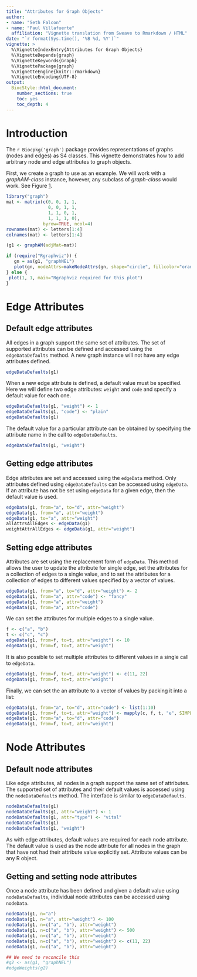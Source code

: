 ```yaml
---
title: "Attributes for Graph Objects" 
author: 
- name: "Seth Falcon"
- name: "Paul Villafuerte"
  affiliation: "Vignette translation from Sweave to Rmarkdown / HTML"
date: "`r format(Sys.time(), '%B %d, %Y')`" 
vignette: > 
  %\VignetteIndexEntry{Attributes for Graph Objects}
  %\VignetteDepends{graph}
  %\VignetteKeywords{Graph}
  %\VignettePackage{graph}
  %\VignetteEngine{knitr::rmarkdown}
  %\VignetteEncoding{UTF-8}
output:
  BiocStyle::html_document:
    number_sections: true
    toc: yes
    toc_depth: 4
---
```


# Introduction

The `r Biocpkg('graph')` package provides representations of graphs (nodes and edges)
as S4 classes. This vignette demonstrates how to add arbitrary node and
edge attributes to graph objects.

First, we create a graph to use as an example. We will work with a
*graphAM-class* instance, however, any subclass of *graph-class* would
work. See Figure [1](#foo){reference-type="ref" reference="foo"}.

```r
library("graph")
mat <- matrix(c(0, 0, 1, 1, 
                0, 0, 1, 1, 
                1, 1, 0, 1, 
                1, 1, 1, 0),
              byrow=TRUE, ncol=4)
rownames(mat) <- letters[1:4]
colnames(mat) <- letters[1:4]
```

```r
(g1 <- graphAM(adjMat=mat))
```

```r
if (require("Rgraphviz")) {
   gn = as(g1, "graphNEL")
   plot(gn, nodeAttrs=makeNodeAttrs(gn, shape="circle", fillcolor="orange"))
} else {
 plot(1, 1, main="Rgraphviz required for this plot")
}
```

# Edge Attributes

## Default edge attributes

All edges in a graph support the same set of attributes. The set of
supported attributes can be defined and accessed using the
`edgeDataDefaults` method. A new graph instance will not have any edge
attributes defined.

```r
edgeDataDefaults(g1)
```

When a new edge attribute is defined, a default value must be specified.
Here we will define two edge attributes: `weight` and `code` and specify
a default value for each one.

```r
edgeDataDefaults(g1, "weight") <- 1
edgeDataDefaults(g1, "code") <- "plain"
edgeDataDefaults(g1)
```

The default value for a particular attribute can be obtained by
specifying the attribute name in the call to `edgeDataDefaults`.

```r
edgeDataDefaults(g1, "weight")
```

## Getting edge attributes

Edge attributes are set and accessed using the `edgeData` method. Only
attributes defined using `edgeDataDefaults` can be accessed using
`edgeData`. If an attribute has not be set using `edgeData` for a given
edge, then the default value is used.

```r
edgeData(g1, from="a", to="d", attr="weight")
edgeData(g1, from="a", attr="weight")
edgeData(g1, to="a", attr="weight")
allAttrsAllEdges <- edgeData(g1)
weightAttrAllEdges <- edgeData(g1, attr="weight")
```

## Setting edge attributes

Attributes are set using the replacement form of `edgeData`.
This method allows the user to update the attribute for single edge,
set the attributes for a collection of edges to a single value, and to
set the attributes for a collection of edges to different values
specified by a vector of values.

```r
edgeData(g1, from="a", to="d", attr="weight") <- 2
edgeData(g1, from="a", attr="code") <- "fancy"
edgeData(g1, from="a", attr="weight")
edgeData(g1, from="a", attr="code")
```

We can set the attributes for multiple edges to a single value.

```r
f <- c("a", "b")
t <- c("c", "c")
edgeData(g1, from=f, to=t, attr="weight") <- 10
edgeData(g1, from=f, to=t, attr="weight")
```

It is also possible to set multiple attributes to different values in
a single call to `edgeData`.

```r
edgeData(g1, from=f, to=t, attr="weight") <- c(11, 22)
edgeData(g1, from=f, to=t, attr="weight")
```

Finally, we can set the an attribute to a vector of values by packing
it into a list:

```r
edgeData(g1, from="a", to="d", attr="code") <- list(1:10)
edgeData(g1, from=f, to=t, attr="weight") <- mapply(c, f, t, "e", SIMPLIFY=FALSE) 
edgeData(g1, from="a", to="d", attr="code")
edgeData(g1, from=f, to=t, attr="weight")
```

# Node Attributes

## Default node attributes

Like edge attributes, all nodes in a graph support the same set of
attributes. The supported set of attributes and their default values is
accessed using the `nodeDataDefaults` method. The interface is similar
to `edgeDataDefaults`.

```r
nodeDataDefaults(g1)
nodeDataDefaults(g1, attr="weight") <- 1
nodeDataDefaults(g1, attr="type") <- "vital"
nodeDataDefaults(g1)
nodeDataDefaults(g1, "weight")
```

As with edge attributes, default values are required for each node
attribute. The default value is used as the node attribute for all nodes
in the graph that have not had their attribute value explicitly set.
Attribute values can be any R object.

## Getting and setting node attributes

Once a node attribute has been defined and given a default value using
`nodeDataDefaults`, individual node attributes can be accessed using
`nodeData`.

```r
nodeData(g1, n="a")
nodeData(g1, n="a", attr="weight") <- 100
nodeData(g1, n=c("a", "b"), attr="weight")
nodeData(g1, n=c("a", "b"), attr="weight") <- 500
nodeData(g1, n=c("a", "b"), attr="weight")
nodeData(g1, n=c("a", "b"), attr="weight") <- c(11, 22)
nodeData(g1, n=c("a", "b"), attr="weight")
```

```r
## We need to reconcile this
#g2 <- as(g1, "graphNEL")
#edgeWeights(g2)
```
 
